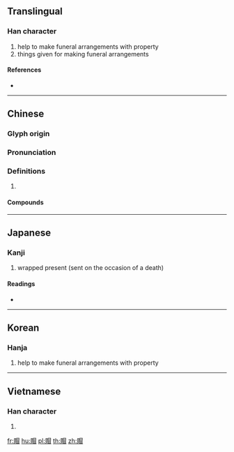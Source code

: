 {{character info/new}}
{{also|赗}}
==Translingual==

===Han character===
{{Han char|rn=154|rad=貝|as=09|sn=16|four=66860|canj=BCABU}}

# help to make funeral arrangements with property
# things given for making funeral arrangements

====References====
* {{Han ref|kx=1211.040|dkj=36865|dj=1677.020|hdz=63652.070|uh=8CF5|ud=36085|bh=EBB4|bd=60340}}

----

==Chinese==
{{zh-forms|s=赗}}

===Glyph origin===
{{Han etym}}

===Pronunciation===
{{zh-pron
|m=fèng
|c=fung3
|mc=y
|oc=y
|cat=
}}

===Definitions===
{{zh-hanzi}}

# {{rfdef|zh}}

====Compounds====
{{zh-der|賵臨}}

----

==Japanese==

===Kanji===
{{ja-kanji|grade=|rs=貝09}}

# wrapped present (sent on the occasion of a death)

====Readings====
* {{ja-readings|on=[[ふう]] (hū), [[ふ]] (fu), [[ぼう]] (bō)|kun=[[おくる]] (okuru)|nanori=}}

----

==Korean==

===Hanja===
{{ko-hanja|hangeul=봉|eumhun=[[부의하다|부의할]]|rv=bong|mr=pong|y=pong|ehrv=bu-uihal}}

# help to make funeral arrangements with property

----

==Vietnamese==

===Han character===
{{vi-hantu|[[phúng]]|rs=貝09}}

# {{defn|lang=vi|sort=貝09}}

[[fr:賵]]
[[hu:賵]]
[[pl:賵]]
[[th:賵]]
[[zh:賵]]